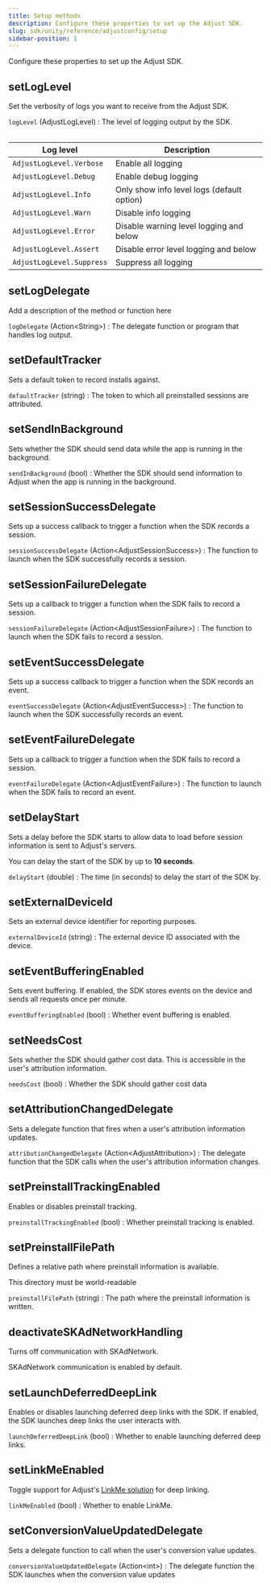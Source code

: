 ```yaml
---
title: Setup methods
description: Configure these properties to set up the Adjust SDK.
slug: sdk/unity/reference/adjustconfig/setup
sidebar-position: 1
---
```


Configure these properties to set up the Adjust SDK.

<Function>

## setLogLevel

Set the verbosity of logs you want to receive from the Adjust SDK.

<slot slot="signature">


<SetLogLevelSig />

</slot>

<slot slot="snippet">


<SetLogLevel />

</slot>

<slot slot="parameters">

`logLevel` (AdjustLogLevel)
: The level of logging output by the SDK.

<Table height="full-height">

| Log level                 | Description                                |
| ------------------------- | ------------------------------------------ |
| `AdjustLogLevel.Verbose`  | Enable all logging                         |
| `AdjustLogLevel.Debug`    | Enable debug logging                       |
| `AdjustLogLevel.Info`     | Only show info level logs (default option) |
| `AdjustLogLevel.Warn`     | Disable info logging                       |
| `AdjustLogLevel.Error`    | Disable warning level logging and below    |
| `AdjustLogLevel.Assert`   | Disable error level logging and below      |
| `AdjustLogLevel.Suppress` | Suppress all logging                       |

</Table>

</slot>

</Function>

<Function>

## setLogDelegate

Add a description of the method or function here

<slot slot="signature">


<SetLogDelegateSig />

</slot>

<slot slot="snippet">


<SetLogDelegate />

</slot>

<slot slot="parameters">

`logDelegate` (Action\<String\>)
: The delegate function or program that handles log output.

</slot>

</Function>

<Function>

## setDefaultTracker

Sets a default token to record installs against.

<slot slot="signature">


<SetDefaultTrackerSig />

</slot>

<slot slot="snippet">


<SetDefaultTracker />

</slot>

<slot slot="parameters">

`defaultTracker` (string)
: The token to which all preinstalled sessions are attributed.

</slot>

</Function>

<Function>

## setSendInBackground

Sets whether the SDK should send data while the app is running in the background.

<slot slot="signature">


<SetSendInBackgroundSig />

</slot>

<slot slot="snippet">


<SetSendInBackground />

</slot>

<slot slot="parameters">

`sendInBackground` (bool)
: Whether the SDK should send information to Adjust when the app is running in the background.

</slot>

</Function>

<Function>

## setSessionSuccessDelegate

Sets up a success callback to trigger a function when the SDK records a session.

<slot slot="signature">


<SetSessionSuccessDelegateSig />

</slot>

<slot slot="snippet">


<SetSessionSuccessDelegate />

</slot>

<slot slot="parameters">

`sessionSuccessDelegate` (Action\<AdjustSessionSuccess\>)
: The function to launch when the SDK successfully records a session.

</slot>

</Function>

<Function>

## setSessionFailureDelegate

Sets up a callback to trigger a function when the SDK fails to record a session.

<slot slot="signature">


<SetSessionFailureDelegateSig />

</slot>

<slot slot="snippet">


<SetSessionFailureDelegate />

</slot>

<slot slot="parameters">

`sessionFailureDelegate` (Action\<AdjustSessionFailure\>)
: The function to launch when the SDK fails to record a session.

</slot>

</Function>

<Function>

## setEventSuccessDelegate

Sets up a success callback to trigger a function when the SDK records an event.

<slot slot="signature">


<SetEventSuccessDelegateSig />

</slot>

<slot slot="snippet">


<SetEventSuccessDelegate />

</slot>

<slot slot="parameters">

`eventSuccessDelegate` (Action\<AdjustEventSuccess\>)
: The function to launch when the SDK successfully records an event.

</slot>

</Function>

<Function>

## setEventFailureDelegate

Sets up a callback to trigger a function when the SDK fails to record a session.

<slot slot="signature">


<SetEventFailureDelegateSig />

</slot>

<slot slot="snippet">


<SetEventFailureDelegate />

</slot>

<slot slot="parameters">

`eventFailureDelegate` (Action\<AdjustEventFailure\>)
: The function to launch when the SDK fails to record an event.

</slot>

</Function>

<Function>

## setDelayStart

Sets a delay before the SDK starts to allow data to load before session information is sent to Adjust's servers.

<Callout type="info">

You can delay the start of the SDK by up to **10 seconds**.

</Callout>

<slot slot="signature">


<SetDelayStartSig />

</slot>

<slot slot="snippet">


<SetDelayStart />

</slot>

<slot slot="parameters">

`delayStart` (double)
: The time (in seconds) to delay the start of the SDK by.

</slot>

</Function>

<Function>

## setExternalDeviceId

Sets an external device identifier for reporting purposes.

<slot slot="signature">


<SetExternalDeviceIdSig />

</slot>

<slot slot="snippet">


<SetExternalDeviceId />

</slot>

<slot slot="parameters">

`externalDeviceId` (string)
: The external device ID associated with the device.

</slot>

</Function>

<Function>

## setEventBufferingEnabled

Sets event buffering. If enabled, the SDK stores events on the device and sends all requests once per minute.

<slot slot="signature">


<SetEventBufferingEnabledSig />

</slot>

<slot slot="snippet">


<SetEventBufferingEnabled />

</slot>

<slot slot="parameters">

`eventBufferingEnabled` (bool)
: Whether event buffering is enabled.

</slot>

</Function>

<Function>

## setNeedsCost

Sets whether the SDK should gather cost data. This is accessible in the user's attribution information.

<slot slot="signature">


<SetNeedsCostSig />

</slot>

<slot slot="snippet">


<SetNeedsCost />

</slot>

<slot slot="parameters">

`needsCost` (bool)
: Whether the SDK should gather cost data

</slot>

</Function>

<Function>

## setAttributionChangedDelegate

Sets a delegate function that fires when a user's attribution information updates.

<slot slot="signature">


<SetAttributionChangedDelegateSig />

</slot>

<slot slot="snippet">


<SetAttributionChangedDelegate />

</slot>

<slot slot="parameters">

`attributionChangedDelegate` (Action\<AdjustAttribution\>)
: The delegate function that the SDK calls when the user's attribution information changes.

</slot>

</Function>

<Function>

## setPreinstallTrackingEnabled

Enables or disables preinstall tracking.

<slot slot="signature">


<SetPreinstallTrackingEnabledSig />

</slot>

<slot slot="snippet">


<SetPreinstallTrackingEnabled />

</slot>

<slot slot="parameters">

`preinstallTrackingEnabled` (bool)
: Whether preinstall tracking is enabled.

</slot>

</Function>

<Function>

## setPreinstallFilePath

Defines a relative path where preinstall information is available.

<Callout type="important">

This directory must be world-readable

</Callout>

<slot slot="signature">


<SetPreinstallFilePathSig />

</slot>

<slot slot="snippet">


<SetPreinstallFilePath />

</slot>

<slot slot="parameters">

`preinstallFilePath` (string)
: The path where the preinstall information is written.

</slot>

</Function>

<Function>

## deactivateSKAdNetworkHandling

Turns off communication with SKAdNetwork.

<Callout type="note">

SKAdNetwork communication is enabled by default.

</Callout>

<slot slot="signature">


<DeactivateSKAdNetworkHandlingSig />

</slot>

<slot slot="snippet">


<DeactivateSKAdNetworkHandling />

</slot>

</Function>

<Function>

## setLaunchDeferredDeepLink

Enables or disables launching deferred deep links with the SDK. If enabled, the SDK launches deep links the user interacts with.

<slot slot="signature">


<SetLaunchDeferredDeepLinkSig />

</slot>

<slot slot="snippet">


<SetLaunchDeferredDeepLink />

</slot>

<slot slot="parameters">

`launchDeferredDeepLink` (bool)
: Whether to enable launching deferred deep links.

</slot>

</Function>

<Function>

## setLinkMeEnabled

Toggle support for Adjust's [LinkMe solution](https://help.adjust.com/en/article/linkme) for deep linking.

<slot slot="signature">


<SetLinkMeEnabledSig />

</slot>

<slot slot="snippet">


<SetLinkMeEnabled />

</slot>

<slot slot="parameters">

`linkMeEnabled` (bool)
: Whether to enable LinkMe.

</slot>

</Function>

<Function>

## setConversionValueUpdatedDelegate

Sets a delegate function to call when the user's conversion value updates.

<slot slot="signature">


<SetConversionValueUpdatedDelegateSig />

</slot>

<slot slot="snippet">


<SetConversionValueUpdatedDelegate />

</slot>

<slot slot="parameters">

`conversionValueUpdatedDelegate` (Action\<int\>)
: The delegate function the SDK launches when the conversion value updates

</slot>

</Function>
